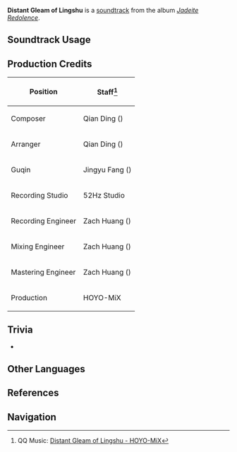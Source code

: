 {{Soundtrack Infobox
|image          = Jadeite Redolence.png
|album          = Jadeite Redolence
|disc           = 2
|number         = 43
|featured       =
|featured2      =
|featured3      =
|featured_disc  =
|featured_disc2 =
|featured_disc3 =
|youtube_id     = 04zsGiFRiVo
|spotify_id     = 5tkisk8DzynnPrdwLFLVcd
|previous       = Trace of Grace
|next           = Garden of Jade
}}
'''Distant Gleam of Lingshu''' is a [[soundtrack]] from the album ''[[Jadeite Redolence]]''.

==Soundtrack Usage==
{{Soundtrack Usage
|location = Lingshu Courtyard;;Adeptus's Repose;;Chenyu Vale: Southern Mountain//cave visited during ''[[The Roaming Abode]]''
}}
<!--
==Other Arrangements==
{{Files by Category Gallery|Media Using an Unreleased Arrangement of {{subst:#titleparts:{{subst:PAGENAME}}}} Soundtrack}}
-->
==Production Credits==
{| class="wikitable sortable"
|-
! Position
! Staff<ref>QQ Music: [https://y.qq.com/n/ryqq/songDetail/000RUYWf1KdFPj {{zh|洞天伏仙}} Distant Gleam of Lingshu - HOYO-MiX]</ref>
|-
! Composer
| Qian Ding ({{zh|丁谦}})
|-
! Arranger
| Qian Ding ({{zh|丁谦}})
|-
! Guqin
| Jingyu Fang ({{zh|方静宇}})
|-
! Recording Studio
| 52Hz Studio
|-
! Recording Engineer
| Zach Huang ({{zh|黄巍}})
|-
! Mixing Engineer
| Zach Huang ({{zh|黄巍}})
|-
! Mastering Engineer
| Zach Huang ({{zh|黄巍}})
|-
! Production
| HOYO-MiX
|}

==Trivia==
* {{Transclude|Pulse of Spring|HerblordLeitmotif|section=1}}

==Other Languages==
{{Other Languages|default_hidden=1
|en       = Distant Gleam of Lingshu
|zhs      = 洞天伏仙
|zhs_rm   = Dòngtiān Fúxiān
|zht      = 洞天伏仙
|zht_rm   = Dòngtiān Fúxiān
|zh_tl    = 
|ja       = 洞天の伏仙
|ja_rm    = Douten no Fukusen{{Assumed}}
|ja_tl    = 
}}

==References==
{{Reflist}}

==Navigation==
{{Soundtrack Navbox|Jadeite Redolence}}